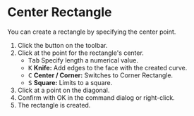
# Center Rectangle

<Reference shortcut='' command='Center Rectangle' button='Toolbar' />

You can create a rectangle by specifying the center point.

1. Click the button <ButtonIcon type="button-center-rectangle" /> on the toolbar.
2. Click at the point for the rectangle's center.
   - <kbd>Tab</kbd> Specify length a numerical value.
   - <kbd>K</kbd> **Knife:** Add edges to the face with the created curve.
   - <kbd>C</kbd> **Center / Corner:** Switches to Corner Rectangle.
   - <kbd>S</kbd> **Square:** Limits to a square.
3. Click at a point on the diagonal.
4. Confirm with OK in the command dialog or right-click.
5. The rectangle is created.

